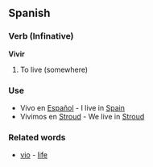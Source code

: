 ==Spanish==

===Verb (Infinative)===

'''Vivir'''

#To live (somewhere)

===Use===

*Vivo en [[Español]] - I live in [[Spain]]
*Vivimos en [[Stroud]] - We live in [[Stroud]]

===Related words===

*[[vio]] - [[life]]